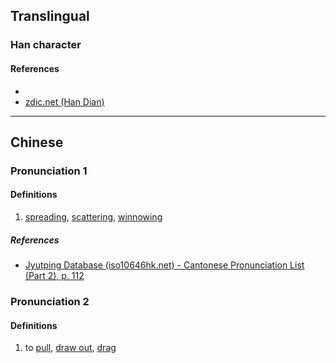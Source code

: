 {{character info/new}}
==Translingual==

===Han character===
{{Han char|rn=64|rad=手|as=03|sn=6|four=|canj=QMMS|ids=⿰扌亏}}

====References====
* {{Han ref|kx=0418.010|dkj=11800|dj=0764.170|hdz=31829.020|uh=625D|ud=25181}}
* [http://www.zdic.net/z/1a/js/625D.htm zdic.net (Han Dian)]

----

==Chinese==
{{zh-forms}}

===Pronunciation 1===
{{zh-pron
|m=kū
|c=fu1
|mc=y
|oc=y
|ma=
|cat=v
}}

====Definitions====
{{zh-hanzi}}

# {{lb|zh|agriculture}} [[spread]]ing, [[scatter]]ing, [[winnow]]ing

=====References=====
* {{qualifier|Cantonese}} [http://www.iso10646hk.net/jp/document/download.jsp Jyutping Database (iso10646hk.net) - Cantonese Pronunciation List (Part 2), p. 112]

===Pronunciation 2===
{{zh-pron
|m=yū,wū
|c=
|ma=
|cat=v
}}

====Definitions====
{{zh-hanzi}}

# to [[pull]], [[draw out]], [[drag]]